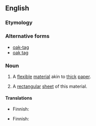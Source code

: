 {{also|oak-tag|oak tag}}
==English==

===Etymology===
{{rfe|lang=en}}

===Alternative forms===
* [[oak-tag]]
* [[oak tag]]

===Noun===
{{en-noun|~}}

# {{lb|en|uncountable}} A [[flexible]] [[material]] akin to [[thick]] [[paper]].
# {{lb|en|countable}} A [[rectangular]] [[sheet]] of this material.

====Translations====
{{trans-top|flexible material}}
* Finnish: {{t+|fi|kartonki}}
{{trans-mid}}
{{trans-bottom}}

{{trans-top|sheet of that material}}
* Finnish: {{t+|fi|kartonki}}
{{trans-mid}}
{{trans-bottom}}